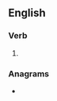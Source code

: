 ==English==

===Verb===
{{head|en|present participle}}

# {{present participle of|linker|lang=en|nocat=1}}

===Anagrams===
* {{anagrams|en|relinking}}